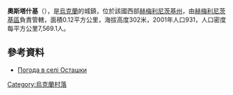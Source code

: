 {{coord|49|30|16|N|26|50|51|E|scale:100000|display=title}}

'''奧斯塔什基'''（{{lang-uk|Осташки}}），是[[烏克蘭|烏克蘭]]的城鎮，位於該國西部[[赫梅利尼茨基州|赫梅利尼茨基州]]，由[[赫梅利尼茨基區|赫梅利尼茨基區]]負責管轄，面積0.12平方公里，海拔高度302米，2001年人口931，人口密度每平方公里7,569.1人。

==參考資料==
* [http://weather.in.ua/ua/hmel'nickaja/19237 Погода в селі Осташки]{{Wayback|url=http://weather.in.ua/ua/hmel%27nickaja/19237 |date=20201022101513 }}

{{Ukraine-geo-stub}}
[[Category:烏克蘭村落|Category:烏克蘭村落]]
